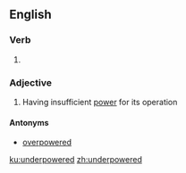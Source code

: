 ==English==

===Verb===
{{head|en|verb form}}

# {{en-past of|underpower}}

===Adjective===
{{en-adj}}

# Having insufficient [[power]] for its operation

====Antonyms====
* [[overpowered]]

[[ku:underpowered]]
[[zh:underpowered]]